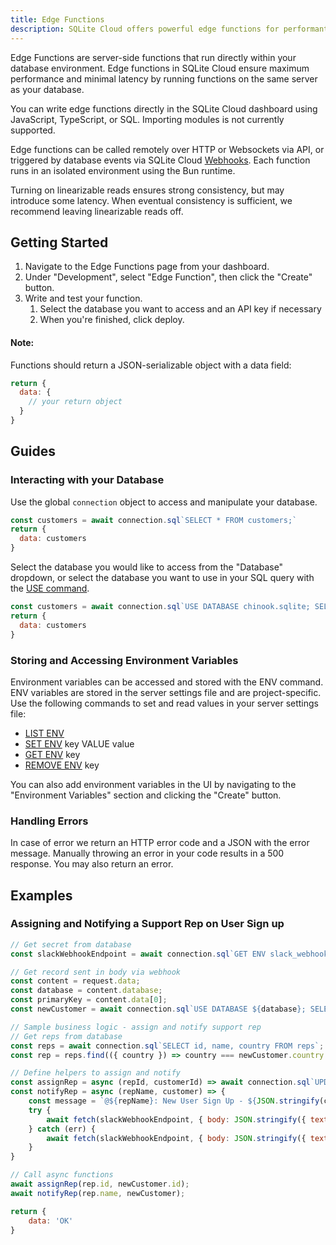 ```yaml
---
title: Edge Functions
description: SQLite Cloud offers powerful edge functions for performant data processing and third-party integrations.
---
```


Edge Functions are server-side functions that run directly within your database environment. Edge functions in SQLite Cloud ensure maximum performance and minimal latency by running functions on the same server as your database.

You can write edge functions directly in the SQLite Cloud dashboard using JavaScript, TypeScript, or SQL. Importing modules is not currently supported.

Edge functions can be called remotely over HTTP or Websockets via API, or triggered by database events via SQLite Cloud [Webhooks](https://docs.sqlitecloud.io/docs/introduction/webhooks). Each function runs in an isolated environment using the Bun runtime. 

Turning on linearizable reads ensures strong consistency, but may introduce some latency. When eventual consistency is sufficient, we recommend leaving linearizable reads off.

## Getting Started
1. Navigate to the Edge Functions page from your dashboard.
1. Under "Development", select "Edge Function", then click the "Create" button.
1. Write and test your function.
    1. Select the database you want to access and an API key if necessary
    2. When you're finished, click deploy.

#### Note:
Functions should return a JSON-serializable object with a data field:
```js
return {
  data: {
    // your return object
  }
}
```

## Guides
### Interacting with your Database
Use the global `connection` object to access and manipulate your database.
```js
const customers = await connection.sql`SELECT * FROM customers;`
return {
  data: customers
}
```

Select the database you would like to access from the "Database" dropdown, or select the database you want to use in your SQL query with the [USE command](https://docs.sqlitecloud.io/docs/commands/use-database).

```js
const customers = await connection.sql`USE DATABASE chinook.sqlite; SELECT * FROM customers;`;
return {
  data: customers
}
```

### Storing and Accessing Environment Variables
Environment variables can be accessed and stored with the ENV command. ENV variables are stored in the server settings file and are project-specific.
Use the following commands to set and read values in your server settings file:

* [LIST ENV](https://docs.sqlitecloud.io/docs/list-env)
* [SET ENV](https://docs.sqlitecloud.io/docs/set-env) key VALUE value
* [GET ENV](https://docs.sqlitecloud.io/docs/get-env) key
* [REMOVE ENV](https://docs.sqlitecloud.io/docs/remove-env) key

You can also add environment variables in the UI by navigating to the "Environment Variables" section and clicking the "Create" button.


### Handling Errors
In case of error we return an HTTP error code and a JSON with the error message. Manually throwing an error in your code results in a 500 response. You may also return an error. 

## Examples

### Assigning and Notifying a Support Rep on User Sign up

```js
// Get secret from database
const slackWebhookEndpoint = await connection.sql`GET ENV slack_webhook_endpoint`;

// Get record sent in body via webhook
const content = request.data;
const database = content.database;
const primaryKey = content.data[0];
const newCustomer = await connection.sql`USE DATABASE ${database}; SELECT * FROM customers WHERE CustomerId = ${primaryKey};`;

// Sample business logic - assign and notify support rep
// Get reps from database
const reps = await connection.sql`SELECT id, name, country FROM reps`;
const rep = reps.find(({ country }) => country === newCustomer.country.toLowerCase());

// Define helpers to assign and notify
const assignRep = async (repId, customerId) => await connection.sql`UPDATE customers SET SupportRepId = ${repId} WHERE CustomerId = ${customerId}`;
const notifyRep = async (repName, customer) => {
    const message = `@${repName}: New User Sign Up - ${JSON.stringify(customer)}`
    try {
        await fetch(slackWebhookEndpoint, { body: JSON.stringify({ text: message }), method: 'POST', 'Content-type': 'application/json'  });
    } catch (err) {
        await fetch(slackWebhookEndpoint, { body: JSON.stringify({ text: err }), method: 'POST', 'Content-type': 'application/json'  });
    }
} 

// Call async functions
await assignRep(rep.id, newCustomer.id);
await notifyRep(rep.name, newCustomer);

return {
    data: 'OK'
}
```


